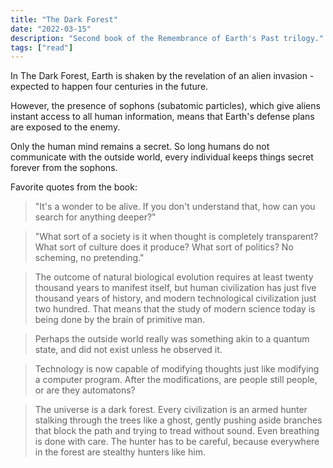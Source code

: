 ```yaml
---
title: "The Dark Forest"
date: "2022-03-15"
description: "Second book of the Remembrance of Earth's Past trilogy."
tags: ["read"]
---
```


In The Dark Forest, Earth is shaken by the revelation of an alien invasion - expected to happen four centuries in the future.

However, the presence of sophons (subatomic particles), which give aliens instant access to all human information, means that Earth's defense plans are exposed to the enemy.

Only the human mind remains a secret. So long humans do not communicate with the outside world, every individual keeps things secret forever from the sophons.

Favorite quotes from the book:

> "It's a wonder to be alive. If you don't understand that, how can you search for anything deeper?"

> "What sort of a society is it when thought is completely transparent? What sort of culture does it produce? What sort of politics? No scheming, no pretending."

> The outcome of natural biological evolution requires at least twenty thousand years to manifest itself, but human civilization has just five thousand years of history, and modern technological civilization just two hundred. That means that the study of modern science today is being done by the brain of primitive man.

> Perhaps the outside world really was something akin to a quantum state, and did not exist unless he observed it.

> Technology is now capable of modifying thoughts just like modifying a computer program. After the modifications, are people still people, or are they automatons?

> The universe is a dark forest. Every civilization is an armed hunter stalking through the trees like a ghost, gently pushing aside branches that block the path and trying to tread without sound. Even breathing is done with care. The hunter has to be careful, because everywhere in the forest are stealthy hunters like him.
